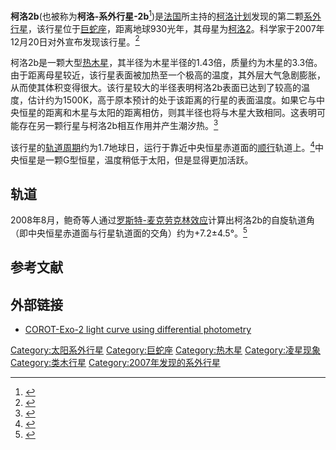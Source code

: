 {{Infobox Planet
| bgcolour = #A0B0FF
| image =
| caption =
| name = 柯洛2b
| parent star = yes
| star = 柯洛2
| planet = 
| constell = 巨蛇座
| distance = 930光年
| RA = {{RA|19|27|06.5}}<ref name="alonso08">{{cite journal
  | <<!--url = http://cdsads.u-strasbg.fr/cgi-bin/nph-bib_query?2008A%26A...482L..21A&db_key=AST&nosetcookie=1-->>
  | author = Alonso ''et al ''
  | title = Transiting exoplanets from the CoRoT space mission. II. CoRoT-Exo-2b: a transiting planet around an active G star
  | journal = [[Astronomy_and_Astrophysics|Astronomy and Astrophysics]]
  | volume = 482
  | issue = 3
  | year = 2008
  | pages = L21–L24
  | doi=10.1051/0004-6361:200809431}}</ref>
| DEC = {{DEC|+1|023|01.5}}<ref name="alonso08" />
| class = G7V<ref name="bouchy08" />
| discovery = yes
| discovery_ref = 
| discoverer = 柯洛计划
| discovered = 2007年12月
| discovery_method = 凌星测量法
| semimajor = 0.0281 ± 0.0005<ref name="alonso08" /><ref>The paper gives the semimajor axis as 6.70 ± 0.03 times the radius of the star, which is estimated at 0.902 ± 0.018 solar radii.</ref>
| semiminor = 
| orbital_circ = 
| eccentricity = 0(预测)<ref name="alonso08" />
| period = 1.7429964 ± 0.0000017地球日<ref name="alonso08" />
| inclination = 
| long_periastron = 
| time_periastron = 
| semi-amp =
| physical_characteristics = yes
| mean_radius = 1.429 ± 0.047倍木星半径<ref name="alonso08" />
| density = 1310 ± 40千克/立方米<ref name="alonso08" />
| surface_grav = 38.2m/s<sup>2</sup><ref>Calculated using Newtonian gravity: <math>\textstyle g=\frac{GM}{R^2}</math></ref>
| mass = 3.31 ± 0.16倍木星质量<ref name="alonso08" />
| minimum_mass =
| single_temperature = 1537 ± 35K<ref name="alonso08" />
| magnitude =
}}

'''柯洛2b'''(也被称为'''柯洛-系外行星-2b'''<ref>{{cite mailing list|url=http://listes.obs.ujf-grenoble.fr/wws/arc/exoplanets/2009-03/msg00003.html|title=Change in CoRoT planets names|author=Schneider, J.|date=2009-03-10|accessdate=2009-03-19|mailinglist=Exoplanets|deadurl=yes|archiveurl=https://archive.is/20100118162658/http://listes.obs.ujf-grenoble.fr/wws/arc/exoplanets/2009-03/msg00003.html|archivedate=2010-01-18}}</ref>)是[[法国|法国]]所主持的[[对流旋转和行星横越任务|柯洛计划]]发现的第二颗[[系外行星|系外行星]]，该行星位于[[巨蛇座|巨蛇座]]，距离地球930光年，其母星为[[柯洛2|柯洛2]]。科学家于2007年12月20日对外宣布发现该行星。<ref>{{cite web | title = COROT surprises a year after launch | url = http://www.esa.int/SPECIALS/COROT/SEMF0C2MDAF_0.html | accessdate = 2007-12-21 | archive-date = 2012-04-14 | archive-url = https://www.webcitation.org/66uxz12E3?url=http://www.esa.int/SPECIALS/COROT/SEMF0C2MDAF_0.html | dead-url = no }}</ref>

柯洛2b是一颗大型[[热木星|热木星]]，其半径为木星半径的1.43倍，质量约为木星的3.3倍。由于距离母星较近，该行星表面被加热至一个极高的温度，其外层大气急剧膨胀，从而使其体积变得很大。该行星较大的半径表明柯洛2b表面已达到了较高的温度，估计约为1500K，高于原本预计的处于该距离的行星的表面温度。如果它与中央恒星的距离和木星与太阳的距离相仿，则其半径也将与木星大致相同。这表明可能存在另一颗行星与柯洛2b相互作用并产生潮汐热。<ref>{{cite web | title = CoRoT-exo-2 c? | url = http://oklo.org/?p=262 | accessdate = 2007-12-21 | archive-date = 2012-04-14 | archive-url = https://www.webcitation.org/66uxzTulJ?url=http://oklo.org/2007/12/21/corot-exo-2-c/ | dead-url = no }}</ref>

该行星的[[轨道周期|轨道周期]]约为1.7地球日，运行于靠近中央恒星赤道面的[[顺行和逆行|顺行]]轨道上。<ref name="bouchy08">{{cite journal
  | <<!--url = http://cdsads.u-strasbg.fr/cgi-bin/nph-bib_query?2008A%26A...482L..25B&db_key=AST&nosetcookie=1-->>
  | author = Bouchy ''et al''
  | title = Transiting exoplanets from the CoRoT space mission. III. The spectroscopic transit of CoRoT-Exo-2b with SOPHIE and HARPS
  | journal = [[Astronomy_and_Astrophysics|Astronomy and Astrophysics]]
  | volume = 482
  | issue = 3
  | year = 2008
  | pages = L25–L28
  | doi=10.1051/0004-6361:200809433}}</ref>中央恒星是一颗G型恒星，温度稍低于太阳，但是显得更加活跃。

== 轨道 ==
2008年8月，鲍奇等人通过[[罗斯特-麦克劳克林效应|罗斯特-麦克劳克林效应]]计算出柯洛2b的自旋轨道角（即中央恒星赤道面与行星轨道面的交角）约为+7.2±4.5°。<ref>{{cite journal| journal=A&A |volume=482 |page=L25| title= | author=Bouchy ''et al.'' |year=2008}}</ref>

== 参考文献 ==
{{Reflist|2}}

== 外部链接 ==
* [http://www.perseus.gr/Astro-Photometry-CoRoTExo2-20080606.htm COROT-Exo-2 light curve using differential photometry] {{Wayback|url=http://www.perseus.gr/Astro-Photometry-CoRoTExo2-20080606.htm |date=20190428142424 }}

{{Sky|19|27|06.5|+|01|23|01.5|930}}


[[Category:太阳系外行星|Category:太阳系外行星]]
[[Category:巨蛇座|Category:巨蛇座]]
[[Category:热木星|Category:热木星]]
[[Category:凌星现象|Category:凌星现象]]
[[Category:类木行星|Category:类木行星]]
[[Category:2007年发现的系外行星|Category:2007年发现的系外行星]]
